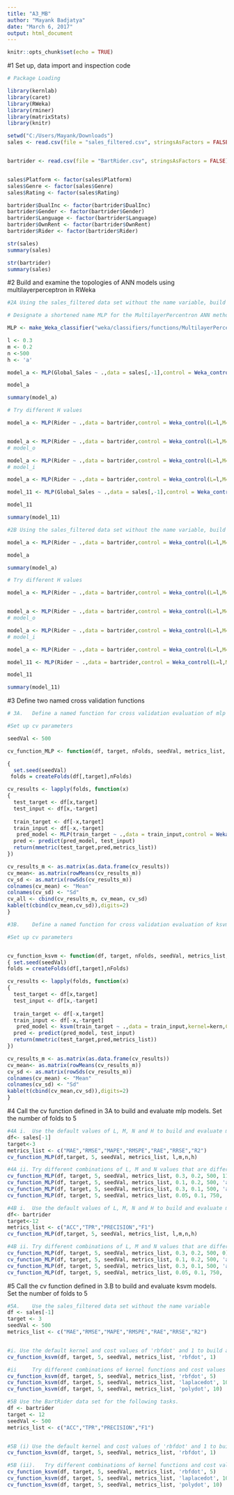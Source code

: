 ---
title: "A3_MB"
author: "Mayank Badjatya"
date: "March 6, 2017"
output: html_document
---

```{r setup, include=FALSE}
knitr::opts_chunk$set(echo = TRUE)
```

#1 Set up, data import and inspection code 
```{r Set up, data import and inspection code }

# Package Loading

library(kernlab)
library(caret)
library(RWeka)
library(rminer)
library(matrixStats)
library(knitr)

setwd("C:/Users/Mayank/Downloads")
sales <- read.csv(file = "sales_filtered.csv", stringsAsFactors = FALSE)


bartrider <- read.csv(file = "BartRider.csv", stringsAsFactors = FALSE)


sales$Platform <- factor(sales$Platform)
sales$Genre <- factor(sales$Genre)
sales$Rating <- factor(sales$Rating)

bartrider$DualInc <- factor(bartrider$DualInc)
bartrider$Gender <- factor(bartrider$Gender)
bartrider$Language <- factor(bartrider$Language)
bartrider$OwnRent <- factor(bartrider$OwnRent)
bartrider$Rider <- factor(bartrider$Rider)

str(sales)
summary(sales)

str(bartrider)
summary(sales)

```

#2 Build and examine the topologies of ANN models using multilayerperceptron in RWeka  
```{r  Build and examine the topologies of ANN models using multilayerperceptron in RWeka  }

#2A Using the sales_filtered data set without the name variable, build mlp models and examine topologies, summaries and training performances of the built models 

# Designate a shortened name MLP for the MultilayerPercentron ANN method in RWeka

MLP <- make_Weka_classifier("weka/classifiers/functions/MultilayerPerceptron")

l <- 0.3
m <- 0.2
n <-500
h <- 'a'

model_a <- MLP(Global_Sales ~ .,data = sales[,-1],control = Weka_control(L=l,M=m, N=n,H=h)) 

model_a

summary(model_a)

# Try different H values

model_a <- MLP(Rider ~ .,data = bartrider,control = Weka_control(L=l,M=m, N=n,H=0))


model_a <- MLP(Rider ~ .,data = bartrider,control = Weka_control(L=l,M=m, N=n,H='o'))
# model_o

model_a <- MLP(Rider ~ .,data = bartrider,control = Weka_control(L=l,M=m, N=n,H='i'))
# model_i

model_a <- MLP(Rider ~ .,data = bartrider,control = Weka_control(L=l,M=m, N=n,H='t'))

model_11 <- MLP(Global_Sales ~ .,data = sales[,-1],control = Weka_control(L=l,M=m, N=n,H=11))

model_11

summary(model_11)

#2B Using the sales_filtered data set without the name variable, build mlp models and examine topologies, summaries and training performances of the built models 

model_a <- MLP(Rider ~ .,data = bartrider,control = Weka_control(L=l,M=m, N=n,H=h)) 

model_a

summary(model_a)

# Try different H values

model_a <- MLP(Rider ~ .,data = bartrider,control = Weka_control(L=l,M=m, N=n,H=0))


model_a <- MLP(Rider ~ .,data = bartrider,control = Weka_control(L=l,M=m, N=n,H='o'))
# model_o

model_a <- MLP(Rider ~ .,data = bartrider,control = Weka_control(L=l,M=m, N=n,H='i'))
# model_i

model_a <- MLP(Rider ~ .,data = bartrider,control = Weka_control(L=l,M=m, N=n,H='t'))

model_11 <- MLP(Rider ~ .,data = bartrider,control = Weka_control(L=l,M=m, N=n,H=11))

model_11

summary(model_11)
```
#3 Define two named cross validation functions 
```{r Define two named cross validation functions }

# 3A.	Define a named function for cross validation evaluation of mlp models with learning rate, momentum, the number of epochs and the number of hidden layer nodes in one hidden layer included as input arguments in addition to df, target, nFolds, seedVal and metrics_list.

#Set up cv parameters

seedVal <- 500

cv_function_MLP <- function(df, target, nFolds, seedVal, metrics_list, l, m, n, h)

{ 
  set.seed(seedVal)
 folds = createFolds(df[,target],nFolds)

cv_results <- lapply(folds, function(x)
{ 
  test_target <- df[x,target]
  test_input <- df[x,-target]
  
  train_target <- df[-x,target]
  train_input <- df[-x,-target]
   pred_model <- MLP(train_target ~ .,data = train_input,control = Weka_control(L=l,M=m, N=n,H=h))  
  pred <- predict(pred_model, test_input)
  return(mmetric(test_target,pred,metrics_list))
})

cv_results_m <- as.matrix(as.data.frame(cv_results))
cv_mean<- as.matrix(rowMeans(cv_results_m))
cv_sd <- as.matrix(rowSds(cv_results_m))
colnames(cv_mean) <- "Mean"
colnames(cv_sd) <- "Sd"
cv_all <- cbind(cv_results_m, cv_mean, cv_sd)
kable(t(cbind(cv_mean,cv_sd)),digits=2)
}  

#3B.	Define a named function for cross validation evaluation of ksvm models with kernel function and cost factor included as input arguments in addition to df, target, nFolds, seedVal and metrics_list

#Set up cv parameters


cv_function_ksvm <- function(df, target, nFolds, seedVal, metrics_list, kern, c)
{ set.seed(seedVal)
folds = createFolds(df[,target],nFolds)

cv_results <- lapply(folds, function(x)
{ 
  test_target <- df[x,target]
  test_input <- df[x,-target]
  
  train_target <- df[-x,target]
  train_input <- df[-x,-target]
   pred_model <- ksvm(train_target ~ .,data = train_input,kernel=kern,C=c)  
  pred <- predict(pred_model, test_input)
  return(mmetric(test_target,pred,metrics_list))
})

cv_results_m <- as.matrix(as.data.frame(cv_results))
cv_mean<- as.matrix(rowMeans(cv_results_m))
cv_sd <- as.matrix(rowSds(cv_results_m))
colnames(cv_mean) <- "Mean"
colnames(cv_sd) <- "Sd"
kable(t(cbind(cv_mean,cv_sd)),digits=2)
}
```

#4 Call the cv function defined in 3A to build and evaluate mlp models. Set the number of folds to 5
```{r Call the cv function defined in 3A to build and evaluate mlp models. Set the number of folds to 5}

#4A i.	Use the default values of L, M, N and H to build and evaluate mlp models.
df<- sales[-1]
target<-3
metrics_list <- c("MAE","RMSE","MAPE","RMSPE","RAE","RRSE","R2")
cv_function_MLP(df,target, 5, seedVal, metrics_list, l,m,n,h)

#4A ii.	Try different combinations of L, M and N values that are different from their default values to build and evaluate models, while keeping H at its default value
cv_function_MLP(df, target, 5, seedVal, metrics_list, 0.3, 0.2, 500, 11)
cv_function_MLP(df, target, 5, seedVal, metrics_list, 0.1, 0.2, 500, 'a')
cv_function_MLP(df, target, 5, seedVal, metrics_list, 0.3, 0.1, 500, 'a')
cv_function_MLP(df, target, 5, seedVal, metrics_list, 0.05, 0.1, 750, 'a')

#4B i.	Use the default values of L, M, N and H to build and evaluate mlp models.
df<- bartrider
target<-12
metrics_list <- c("ACC","TPR","PRECISION","F1")
cv_function_MLP(df,target, 5, seedVal, metrics_list, l,m,n,h)

#4B ii.	Try different combinations of L, M and N values that are different from their default values to build and evaluate models, while keeping H at its default value
cv_function_MLP(df, target, 5, seedVal, metrics_list, 0.3, 0.2, 500, 0)
cv_function_MLP(df, target, 5, seedVal, metrics_list, 0.1, 0.2, 500, 'a')
cv_function_MLP(df, target, 5, seedVal, metrics_list, 0.3, 0.1, 500, 'a')
cv_function_MLP(df, target, 5, seedVal, metrics_list, 0.05, 0.1, 750, 'a')
```


#5 Call the cv function defined in 3.B to build and evaluate ksvm models. Set the number of folds to 5 
```{r Call the cv function defined in 3.B to build and evaluate ksvm models. Set the number of folds to 5 }

#5A.	Use the sales_filtered data set without the name variable
df <- sales[-1]
target <- 3
seedVal <- 500
metrics_list <- c("MAE","RMSE","MAPE","RMSPE","RAE","RRSE","R2")


#i.	Use the default kernel and cost values of 'rbfdot' and 1 to build and evaluate ksvm models
cv_function_ksvm(df, target, 5, seedVal, metrics_list, 'rbfdot', 1)

#ii 	Try different combinations of kernel functions and cost values that are different from their default values to build and evaluate models
cv_function_ksvm(df, target, 5, seedVal, metrics_list, 'rbfdot', 5)
cv_function_ksvm(df, target, 5, seedVal, metrics_list, 'laplacedot', 10)
cv_function_ksvm(df, target, 5, seedVal, metrics_list, 'polydot', 10)

#5B Use the BartRider data set for the following tasks.
df <- bartrider
target <- 12
seedVal <- 500
metrics_list <- c("ACC","TPR","PRECISION","F1")


#5B (i)	Use the default kernel and cost values of 'rbfdot' and 1 to build and evaluate ksvm models
cv_function_ksvm(df, target, 5, seedVal, metrics_list, 'rbfdot', 1)

#5B (ii).	Try different combinations of kernel functions and cost values that are different from their default values to build and evaluate models. 
cv_function_ksvm(df, target, 5, seedVal, metrics_list, 'rbfdot', 5)
cv_function_ksvm(df, target, 5, seedVal, metrics_list, 'laplacedot', 10)
cv_function_ksvm(df, target, 5, seedVal, metrics_list, 'polydot', 10)


```


